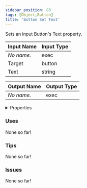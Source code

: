 ```yaml
---
sidebar_position: 83
tags: [Object,Button]
title: 'Button Set Text'
---
```


Sets an input Button's Text property.






<EsbSvg />

| Input Name | Input Type |
|-----------|-----------|
| *No name.* | exec |
| Target | button |
| Text | string |

| Output Name | Output Type |
|-----------|-----------|
| *No name.* | exec |


<details>
  <summary>Properties</summary>
  <div>
    <div>
    <table>
      <thead>
        <tr>
          <th>Is beta required?</th>
          <th>❌</th>
        </tr>
        <tr>
          <th>Is this chip a trolling risk?</th>
          <th>❌</th>
        </tr>
        <tr>
          <th>Is this chip a role assignment risk?</th>
          <th>❌</th>
        </tr>
        <tr>
          <th>Chip UUID</th>
          <th>21bbaa09-6bcf-435c-86da-e853a78bc27b</th>
        </tr>
      </thead>
    </table>
    </div>
  </div>
</details>

### Uses

None so far!

### Tips

None so far!

### Issues

None so far!